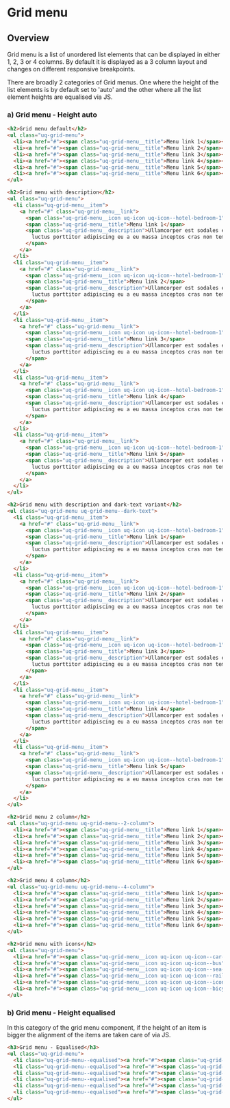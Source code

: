 
# Grid menu

## Overview

Grid menu is a list of unordered list elements that can be displayed in either 1, 2, 3 or 4 columns. 
By default it is displayed as a 3 column layout and changes on different responsive breakpoints.

There are broadly 2 categories of Grid menus. 
One where the height of the list elements is by default set to 'auto' and the other where all the list element heights are equalised via JS.

### a) Grid menu - Height auto 

<Story id="components-grid-menu--grid-menu-all" />

```html
<h2>Grid menu default</h2>
<ul class="uq-grid-menu">
  <li><a href="#"><span class="uq-grid-menu__title">Menu link 1</span></a></li>
  <li><a href="#"><span class="uq-grid-menu__title">Menu link 2</span></a></li>
  <li><a href="#"><span class="uq-grid-menu__title">Menu link 3</span></a></li>
  <li><a href="#"><span class="uq-grid-menu__title">Menu link 4</span></a></li>
  <li><a href="#"><span class="uq-grid-menu__title">Menu link 5</span></a></li>
  <li><a href="#"><span class="uq-grid-menu__title">Menu link 6</span></a></li>
</ul>

<h2>Grid menu with description</h2>
<ul class="uq-grid-menu">
  <li class="uq-grid-menu__item">
    <a href="#" class="uq-grid-menu__link">
      <span class="uq-grid-menu__icon uq-icon uq-icon--hotel-bedroom-1"></span>
      <span class="uq-grid-menu__title">Menu link 1</span>
      <span class="uq-grid-menu__description">Ullamcorper est sodales egestas condimentum vestibulum proin justo morbi
        luctus porttitor adipiscing eu a eu massa inceptos cras non tempus taciti.
      </span>
    </a>
  </li>
  <li class="uq-grid-menu__item">
    <a href="#" class="uq-grid-menu__link">
      <span class="uq-grid-menu__icon uq-icon uq-icon--hotel-bedroom-1"></span>
      <span class="uq-grid-menu__title">Menu link 2</span>
      <span class="uq-grid-menu__description">Ullamcorper est sodales egestas condimentum vestibulum proin justo morbi
        luctus porttitor adipiscing eu a eu massa inceptos cras non tempus taciti.
      </span>
    </a>
  </li>
  <li class="uq-grid-menu__item">
    <a href="#" class="uq-grid-menu__link">
      <span class="uq-grid-menu__icon uq-icon uq-icon--hotel-bedroom-1"></span>
      <span class="uq-grid-menu__title">Menu link 3</span>
      <span class="uq-grid-menu__description">Ullamcorper est sodales egestas condimentum vestibulum proin justo morbi
        luctus porttitor adipiscing eu a eu massa inceptos cras non tempus taciti.
      </span>
    </a>
  </li>
  <li class="uq-grid-menu__item">
    <a href="#" class="uq-grid-menu__link">
      <span class="uq-grid-menu__icon uq-icon uq-icon--hotel-bedroom-1"></span>
      <span class="uq-grid-menu__title">Menu link 4</span>
      <span class="uq-grid-menu__description">Ullamcorper est sodales egestas condimentum vestibulum proin justo morbi
        luctus porttitor adipiscing eu a eu massa inceptos cras non tempus taciti.
      </span>
    </a>
  </li>
  <li class="uq-grid-menu__item">
    <a href="#" class="uq-grid-menu__link">
      <span class="uq-grid-menu__icon uq-icon uq-icon--hotel-bedroom-1"></span>
      <span class="uq-grid-menu__title">Menu link 5</span>
      <span class="uq-grid-menu__description">Ullamcorper est sodales egestas condimentum vestibulum proin justo morbi
        luctus porttitor adipiscing eu a eu massa inceptos cras non tempus taciti.
      </span>
    </a>
  </li>
</ul>

<h2>Grid menu with description and dark-text variant</h2>
<ul class="uq-grid-menu uq-grid-menu--dark-text">
  <li class="uq-grid-menu__item">
    <a href="#" class="uq-grid-menu__link">
      <span class="uq-grid-menu__icon uq-icon uq-icon--hotel-bedroom-1"></span>
      <span class="uq-grid-menu__title">Menu link 1</span>
      <span class="uq-grid-menu__description">Ullamcorper est sodales egestas condimentum vestibulum proin justo morbi
        luctus porttitor adipiscing eu a eu massa inceptos cras non tempus taciti.
      </span>
    </a>
  </li>
  <li class="uq-grid-menu__item">
    <a href="#" class="uq-grid-menu__link">
      <span class="uq-grid-menu__icon uq-icon uq-icon--hotel-bedroom-1"></span>
      <span class="uq-grid-menu__title">Menu link 2</span>
      <span class="uq-grid-menu__description">Ullamcorper est sodales egestas condimentum vestibulum proin justo morbi
        luctus porttitor adipiscing eu a eu massa inceptos cras non tempus taciti.
      </span>
    </a>
  </li>
  <li class="uq-grid-menu__item">
    <a href="#" class="uq-grid-menu__link">
      <span class="uq-grid-menu__icon uq-icon uq-icon--hotel-bedroom-1"></span>
      <span class="uq-grid-menu__title">Menu link 3</span>
      <span class="uq-grid-menu__description">Ullamcorper est sodales egestas condimentum vestibulum proin justo morbi
        luctus porttitor adipiscing eu a eu massa inceptos cras non tempus taciti.
      </span>
    </a>
  </li>
  <li class="uq-grid-menu__item">
    <a href="#" class="uq-grid-menu__link">
      <span class="uq-grid-menu__icon uq-icon uq-icon--hotel-bedroom-1"></span>
      <span class="uq-grid-menu__title">Menu link 4</span>
      <span class="uq-grid-menu__description">Ullamcorper est sodales egestas condimentum vestibulum proin justo morbi
        luctus porttitor adipiscing eu a eu massa inceptos cras non tempus taciti.
      </span>
    </a>
  </li>
  <li class="uq-grid-menu__item">
    <a href="#" class="uq-grid-menu__link">
      <span class="uq-grid-menu__icon uq-icon uq-icon--hotel-bedroom-1"></span>
      <span class="uq-grid-menu__title">Menu link 5</span>
      <span class="uq-grid-menu__description">Ullamcorper est sodales egestas condimentum vestibulum proin justo morbi
        luctus porttitor adipiscing eu a eu massa inceptos cras non tempus taciti.
      </span>
    </a>
  </li>
</ul>

<h2>Grid menu 2 column</h2>
<ul class="uq-grid-menu uq-grid-menu--2-column">
  <li><a href="#"><span class="uq-grid-menu__title">Menu link 1</span></a></li>
  <li><a href="#"><span class="uq-grid-menu__title">Menu link 2</span></a></li>
  <li><a href="#"><span class="uq-grid-menu__title">Menu link 3</span></a></li>
  <li><a href="#"><span class="uq-grid-menu__title">Menu link 4</span></a></li>
  <li><a href="#"><span class="uq-grid-menu__title">Menu link 5</span></a></li>
  <li><a href="#"><span class="uq-grid-menu__title">Menu link 6</span></a></li>
</ul>

<h2>Grid menu 4 column</h2>
<ul class="uq-grid-menu uq-grid-menu--4-column">
  <li><a href="#"><span class="uq-grid-menu__title">Menu link 1</span></a></li>
  <li><a href="#"><span class="uq-grid-menu__title">Menu link 2</span></a></li>
  <li><a href="#"><span class="uq-grid-menu__title">Menu link 3</span></a></li>
  <li><a href="#"><span class="uq-grid-menu__title">Menu link 4</span></a></li>
  <li><a href="#"><span class="uq-grid-menu__title">Menu link 5</span></a></li>
  <li><a href="#"><span class="uq-grid-menu__title">Menu link 6</span></a></li>
</ul>

<h2>Grid menu with icons</h2>
<ul class="uq-grid-menu">
  <li><a href="#"><span class="uq-grid-menu__icon uq-icon uq-icon--car-1"> </span> <span class="uq-grid-menu__title">Menu link 1</span></a></li>
  <li><a href="#"><span class="uq-grid-menu__icon uq-icon uq-icon--bus"> </span> <span class="uq-grid-menu__title">Menu link 2</span></a></li>
  <li><a href="#"><span class="uq-grid-menu__icon uq-icon uq-icon--sea-transport-boat"> </span> <span class="uq-grid-menu__title">Menu link 3</span></a></li>
  <li><a href="#"><span class="uq-grid-menu__icon uq-icon uq-icon--railroad-train-1"> </span> <span class="uq-grid-menu__title">Menu link 4</span></a></li>
  <li><a href="#"><span class="uq-grid-menu__icon uq-icon uq-icon--icon-plane-1"> </span> <span class="uq-grid-menu__title">Menu link 5</span></a></li>
  <li><a href="#"><span class="uq-grid-menu__icon uq-icon uq-icon--bicycle"> </span> <span class="uq-grid-menu__title">Menu link 6</span></a></li>
</ul>
```


### b) Grid menu - Height equalised
In this category of the grid menu component, if the height of an item is bigger the alignment of the items are taken care of via JS.

<Story id="components-grid-menu--equalised" />

```html
<h3>Grid menu - Equalised</h3>
<ul class="uq-grid-menu">
  <li class="uq-grid-menu--equalised"><a href="#"><span class="uq-grid-menu__title">Refresh to see me equalise!</span></a></li>
  <li class="uq-grid-menu--equalised"><a href="#"><span class="uq-grid-menu__title">Menu link 2</span></a></li>
  <li class="uq-grid-menu--equalised"><a href="#"><span class="uq-grid-menu__title">Lorem ipsum dolor sit amet, consectetur adipiscing elit. Morbi interdum eros vitae dignissim luctus. Phasellus et ligula est.</span></a></li>
  <li class="uq-grid-menu--equalised"><a href="#"><span class="uq-grid-menu__title">Menu link 4</span></a></li>
  <li class="uq-grid-menu--equalised"><a href="#"><span class="uq-grid-menu__title">Menu link 5</span></a></li>
  <li class="uq-grid-menu--equalised"><a href="#"><span class="uq-grid-menu__title">Menu link 6</span></a></li>
</ul>
```
